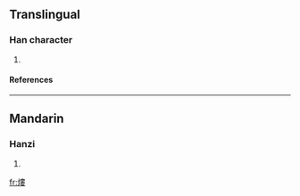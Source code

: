 ==Translingual==
===Han character===
{{Han char|rn=86|rad=火|as=11|sn=15|four=9584<sub>4</sub>|canj=火中中女 (FLLV)}}
# {{defn|Han|sort=火11}}
====References====
{{Han ref|kx=0680.240|dkj=19335|dj=1092.030|hdz=32228.140|uh=71A1|ud=29089|bh=E66E|bd=58990}}

----
==Mandarin==
===Hanzi===
{{cmn-hanzi|pin=[[lóu]] (lou2)|wg=lou<sup>2</sup>}}
# {{defn|Mandarin}}

[[fr:熡]]